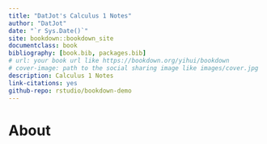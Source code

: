 ```yaml
--- 
title: "DatJot's Calculus 1 Notes"
author: "DatJot"
date: "`r Sys.Date()`"
site: bookdown::bookdown_site
documentclass: book
bibliography: [book.bib, packages.bib]
# url: your book url like https://bookdown.org/yihui/bookdown
# cover-image: path to the social sharing image like images/cover.jpg
description: Calculus 1 Notes
link-citations: yes
github-repo: rstudio/bookdown-demo
---
```


# About





